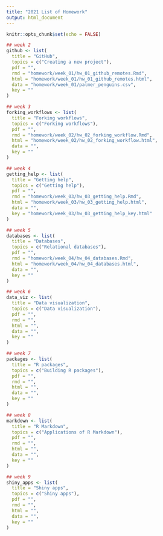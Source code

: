 ```yaml
---
title: "2021 List of Homework"
output: html_document
---
```


```r
knitr::opts_chunk$set(echo = FALSE)
```

```r
## week 2
github <- list(
  title = "GitHub",
  topics = c("Creating a new project"),
  pdf = "",
  rmd = "homework/week_01/hw_01_github_remotes.Rmd",
  html = "homework/week_01/hw_01_github_remotes.html",
  data = "homework/week_01/palmer_penguins.csv",
  key = ""
)

## week 3
forking_workflows <- list(
  title = "Forking workflows",
  topics = c("Forking workflows"),
  pdf = "",
  rmd = "homework/week_02/hw_02_forking_workflow.Rmd",
  html = "homework/week_02/hw_02_forking_workflow.html",
  data = "",
  key = ""
)

## week 4
getting_help <- list(
  title = "Getting help",
  topics = c("Getting help"),
  pdf = "",
  rmd = "homework/week_03/hw_03_getting_help.Rmd",
  html = "homework/week_03/hw_03_getting_help.html",
  data = "",
  key = "homework/week_03/hw_03_getting_help_key.html"
)

## week 5
databases <- list(
  title = "Databases",
  topics = c("Relational databases"),
  pdf = "",
  rmd = "homework/week_04/hw_04_databases.Rmd",
  html = "homework/week_04/hw_04_databases.html",
  data = "",
  key = ""
)

## week 6
data_viz <- list(
  title = "Data visualization",
  topics = c("Data visualization"),
  pdf = "",
  rmd = "",
  html = "",
  data = "",
  key = ""
)

## week 7
packages <- list(
  title = "R packages",
  topics = c("Building R packages"),
  pdf = "",
  rmd = "",
  html = "",
  data = "",
  key = ""
)

## week 8
markdown <- list(
  title = "R Markdown",
  topics = c("Applications of R Markdown"),
  pdf = "",
  rmd = "",
  html = "",
  data = "",
  key = ""
)

## week 9
shiny_apps <- list(
  title = "Shiny apps",
  topics = c("Shiny apps"),
  pdf = "",
  rmd = "",
  html = "",
  data = "",
  key = ""
)
```

